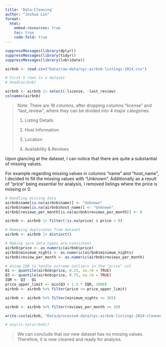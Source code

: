 ```yaml
---
title: 'Data-Cleaning'
author: "Joshua Lin"
format: 
  html: 
    embed-resources: true
    toc: true
    code-fold: true
---
```


```r
suppressMessages(library(dplyr))
suppressMessages(library(tidyr))
suppressMessages(library(lubridate))

airbnb <- read.csv("Data/raw-data/nyc-airbnb-listings-2024.csv")

# First 5 rows in a dataset
# head(airbnb)

airbnb <- airbnb |> select(-license, -last_review)
colnames(airbnb)
```

> Note: There are 18 columns, after dropping columns "license" and "last_review", where they can be divided into 4 major categories:
> 
> 1. Listing Details
> 
> 2. Host Information
> 
> 3. Location
> 
> 4. Availability & Reviews

Upon glancing at the dataset, I can notice that there are quite a substantial of missing values. 

For example regarding missing values in columns "name" and "host_name", I decided to fill the missing values with "Unknown". Additionally as a result of "price" being essential for analysis, I removed listings where the price is missing or 0. 

```r
# Handling missing data
airbnb$name[is.na(airbnb$name)] <- "Unknown"
airbnb$name[is.na(airbnb$host_name)] <- "Unknown"
airbnb$reviews_per_month[is.na(airbnb$reviews_per_month)] <- 0

airbnb <- airbnb |> filter(!is.na(price) & price > 0)

# Removing duplicates from dataset
airbnb <- airbnb |> distinct()

# Making sure data types are consistent
airbnb$price <- as.numeric(airbnb$price)
airbnb$minimum_nights <- as.numeric(airbnb$minimum_nights)
airbnb$review_per_month <- as.numeric(airbnb$reviews_per_month)

# Using IQR to handle extreme outliers in the "price" col
Q1 <- quantile(airbnb$price, 0.25, na.rm = TRUE)
Q3 <- quantile(airbnb$price, 0.75, na.rm = TRUE)
IQR <- Q3 - Q1
price_upper_limit <- min(Q3 + 1.5 * IQR, 1000)
airbnb <- airbnb %>% filter(price <= price_upper_limit)

airbnb <- airbnb %>% filter(minimum_nights <= 365)

airbnb <- airbnb %>% filter(reviews_per_month <= 10)

write.csv(airbnb, "Data/processed-data/nyc-airbnb-listings-2024-cleaned.csv")

# any(is.na(airbnb))
```
> We can conclude that our new dataset has no missing values. Therefore, it is now cleaned and ready for analysis. 